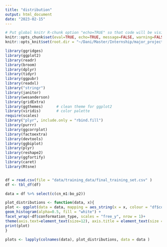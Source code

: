 ---
title: "distribution"
output: html_document
date: "2023-02-15"
---


```{r, setup, echo=FALSE}
# Put global knitr R-chunk option "echo=TRUE" so that code will be visible in your HTML document:
knitr::opts_chunk$set(eval=TRUE, echo=TRUE, message=FALSE, warning=FALSE)
knitr::opts_knit$set(root.dir = "~/Dani/Master/Internship/major_project")
```

```{r, echo=FALSE}
library(ggridges)
library(ggplot2)
library(readr)
library(broom)
library(dplyr)
library(tidyr)
library(ggpubr)
library(readxl)
library("stringr")
library(janitor)
library(wesanderson)
library(gridExtra) 
library(ggthemes)      # clean theme for ggplot2
library(viridis)       # color palette
require(scales)
library("plyr", include.only = "rbind.fill")
library(purrr)
library(ggcorrplot)
library(factoextra)
library(devtools)
library(ggbiplot)
library(plyr)
library(reshape2)
library(ggfortify)
library(caret)
library(Rtsne)



```

```{r}

df = read.csv(file = "data/training_data/final_training_set.csv" )
df <- tbl_df(df)

```


```{r}
data = df %>% select(c(cn_m1:bo_p2))

```

```{r}
plot_distributions <- function(data, x){
plot <- ggplot(data = data, mapping = aes_string(x = x, colour = "df$conformation_type")) +
geom_histogram(alpha=0.5, fill = "white") +
facet_wrap(~df$conformation_type, scales = "free_y", nrow = 1)+
theme(axis.text=element_text(size=12), axis.title = element_text(size = 15)) 
print(plot)
}

plots <- lapply(colnames(data), plot_distributions, data = data )

```
```{r}

```



